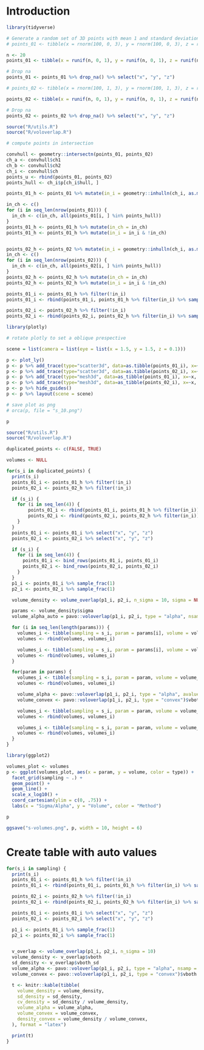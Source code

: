 # Introduction

```r

library(tidyverse)

# Generate a random set of 3D points with mean 1 and standard deviation 3
# points_01 <- tibble(x = rnorm(100, 0, 3), y = rnorm(100, 0, 3), z = rnorm(100, 0, 3))

n <- 20
points_01 <- tibble(x = runif(n, 0, 1), y = runif(n, 0, 1), z = runif(n, 0, 1))

# Drop na
points_01 <- points_01 %>% drop_na() %>% select("x", "y", "z")

# points_02 <- tibble(x = rnorm(100, 1, 3), y = rnorm(100, 1, 3), z = rnorm(100, 1, 3))

points_02 <- tibble(x = runif(n, 0, 1), y = runif(n, 0, 1), z = runif(n, 0.2, 1.2))

# Drop na
points_02 <- points_02 %>% drop_na() %>% select("x", "y", "z")

```

```r
source("R/utils.R")
source("R/voloverlap.R")

# compute points in intersection

convhull <- geometry::intersectn(points_01, points_02)
ch_a <- convhull$ch1
ch_b <- convhull$ch2
ch_i <- convhull$ch
points_u <- rbind(points_01, points_02)
points_hull <- ch_i$p[ch_i$hull, ]

points_01_h <- points_01 %>% mutate(in_i = geometry::inhulln(ch_i, as.matrix(points_01)))

in_ch <- c()
for (i in seq_len(nrow(points_01))) {
  in_ch <- c(in_ch, all(points_01[i, ] %in% points_hull))
}
points_01_h <- points_01_h %>% mutate(in_ch = in_ch)
points_01_h <- points_01_h %>% mutate(in_i = in_i & !in_ch)


points_02_h <- points_02 %>% mutate(in_i = geometry::inhulln(ch_i, as.matrix(points_02)))
in_ch <- c()
for (i in seq_len(nrow(points_02))) {
  in_ch <- c(in_ch, all(points_02[i, ] %in% points_hull))
}
points_02_h <- points_02_h %>% mutate(in_ch = in_ch)
points_02_h <- points_02_h %>% mutate(in_i = in_i & !in_ch)

```


```r

points_01_i <- points_01_h %>% filter(!in_i)
points_01_i <- rbind(points_01_i, points_01_h %>% filter(in_i) %>% sample_frac(1))

points_02_i <- points_02_h %>% filter(!in_i)
points_02_i <- rbind(points_02_i, points_02_h %>% filter(in_i) %>% sample_frac(1))
```

```r

library(plotly)

# rotate plotly to set a oblique prespective

scene = list(camera = list(eye = list(x = 1.5, y = 1.5, z = 0.1)))

p <- plot_ly()
p <- p %>% add_trace(type="scatter3d", data=as.tibble(points_01_i), x=~x, y=~y, z=~z, mode="markers", marker=list(size=2, color="green"))
p <- p %>% add_trace(type="scatter3d", data=as.tibble(points_02_i), x=~x, y=~y, z=~z, mode="markers", marker=list(size=2, color="red"))
p <- p %>% add_trace(type="mesh3d", data=as_tibble(points_01_i), x=~x, y=~y, z=~z, opacity=0.1, alphahull=0)
p <- p %>% add_trace(type="mesh3d", data=as_tibble(points_02_i), x=~x, y=~y, z=~z, opacity=0.1, alphahull=0)
p <- p %>% hide_guides()
p <- p %>% layout(scene = scene)

# save plot as png
# orca(p, file = "s_10.png")

p
```


```r
source("R/utils.R")
source("R/voloverlap.R")

duplicated_points <- c(FALSE, TRUE)

volumes <- NULL

for(s_i in duplicated_points) {
  print(s_i)
  points_01_i <- points_01_h %>% filter(!in_i)
  points_02_i <- points_02_h %>% filter(!in_i)

  if (s_i) {
    for (i in seq_len(4)) {
        points_01_i <- rbind(points_01_i, points_01_h %>% filter(in_i))
        points_02_i <- rbind(points_02_i, points_02_h %>% filter(in_i))
    }
  }
  points_01_i <- points_01_i %>% select("x", "y", "z")
  points_02_i <- points_02_i %>% select("x", "y", "z")

  if (s_i) {
    for (i in seq_len(4)) {
      points_01_i <- bind_rows(points_01_i, points_01_i)
      points_02_i <- bind_rows(points_02_i, points_02_i)
    }
  }
  p1_i <- points_01_i %>% sample_frac(1)
  p2_i <- points_02_i %>% sample_frac(1)

  volume_density <- volume_overlap(p1_i, p2_i, n_sigma = 10, sigma = NULL)

  params <- volume_density$sigma
  volume_alpha_auto = pavo::voloverlap(p1_i, p2_i, type = "alpha", nsamp = 1e4)$pboth

  for (i in seq_len(length(params))) {
    volumes_i <- tibble(sampling = s_i, param = params[i], volume = volume_density$vboth, type = "density auto")
    volumes <- rbind(volumes, volumes_i)

    volumes_i <- tibble(sampling = s_i, param = params[i], volume = volume_density$vboth_extended[i], type = "density")
    volumes <- rbind(volumes, volumes_i)
  }

  for(param in params) {
    volumes_i <- tibble(sampling = s_i, param = param, volume = volume_alpha_auto, type = "alpha-shape auto")
    volumes <- rbind(volumes, volumes_i)

    volume_alpha <- pavo::voloverlap(p1_i, p2_i, type = "alpha", avalue = param, nsamp = 1e4)$pboth
    volume_convex <- pavo::voloverlap(p1_i, p2_i, type = "convex")$vboth

    volumes_i <- tibble(sampling = s_i, param = param, volume = volume_alpha, type = "alpha-shape")
    volumes <- rbind(volumes, volumes_i)

    volumes_i <- tibble(sampling = s_i, param = param, volume = volume_convex, type = "convex-hull")
    volumes <- rbind(volumes, volumes_i)
  }
}
```

```r
library(ggplot2)

volumes_plot <- volumes
p <- ggplot(volumes_plot, aes(x = param, y = volume, color = type)) +
  facet_grid(sampling ~ .) +
  geom_point() +
  geom_line() +
  scale_x_log10() +
  coord_cartesian(ylim = c(0, .75)) +
  labs(x = "Sigma/Alpha", y = "Volume", color = "Method")

p

```

```r
ggsave("s-volumes.png", p, width = 10, height = 6)
```


# Create table with auto values

```r

for(s_i in sampling) {
  print(s_i)
  points_01_i <- points_01_h %>% filter(!in_i)
  points_01_i <- rbind(points_01_i, points_01_h %>% filter(in_i) %>% sample_frac(s_i))

  points_02_i <- points_02_h %>% filter(!in_i)
  points_02_i <- rbind(points_02_i, points_02_h %>% filter(in_i) %>% sample_frac(s_i))

  points_01_i <- points_01_i %>% select("x", "y", "z")
  points_02_i <- points_02_i %>% select("x", "y", "z")

  p1_i <- points_01_i %>% sample_frac(1)
  p2_i <- points_02_i %>% sample_frac(1)


  v_overlap <- volume_overlap(p1_i, p2_i, n_sigma = 10)
  volume_density <- v_overlap$vboth
  sd_density <- v_overlap$vboth_sd
  volume_alpha <- pavo::voloverlap(p1_i, p2_i, type = "alpha", nsamp = 1e4)$pboth
  volume_convex <- pavo::voloverlap(p1_i, p2_i, type = "convex")$vboth

  t <- knitr::kable(tibble(
    volume_density = volume_density,
    sd_density = sd_density,
    cv_density = sd_density / volume_density,
    volume_alpha = volume_alpha,
    volume_convex = volume_convex,
    density_convex = volume_density / volume_convex,
  ), format = "latex")

  print(t)
}

```



